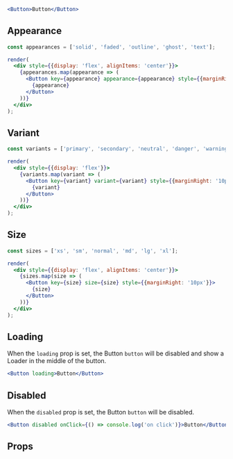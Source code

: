 ```jsx live
<Button>Button</Button>
```

## Appearance

```jsx live noInline
const appearances = ['solid', 'faded', 'outline', 'ghost', 'text'];

render(
  <div style={{display: 'flex', alignItems: 'center'}}>
    {appearances.map(appearance => (
      <Button key={appearance} appearance={appearance} style={{marginRight: '10px'}}>
        {appearance}
      </Button>
    ))}
  </div>
);
```

## Variant

```jsx live noInline
const variants = ['primary', 'secondary', 'neutral', 'danger', 'warning', 'success', 'dark', 'light'];

render(
  <div style={{display: 'flex'}}>
    {variants.map(variant => (
      <Button key={variant} variant={variant} style={{marginRight: '10px'}}>
        {variant}
      </Button>
    ))}
  </div>
);
```

## Size

```jsx live noInline
const sizes = ['xs', 'sm', 'normal', 'md', 'lg', 'xl'];

render(
  <div style={{display: 'flex', alignItems: 'center'}}>
    {sizes.map(size => (
      <Button key={size} size={size} style={{marginRight: '10px'}}>
        {size}
      </Button>
    ))}
  </div>
);
```

## Loading

When the `loading` prop is set, the Button `button` will be disabled and show a Loader in the middle of the button.

```jsx live
<Button loading>Button</Button>
```

## Disabled

When the `disabled` prop is set, the Button `button` will be disabled.

```jsx live
<Button disabled onClick={() => console.log('on click')}>Button</Button>
```

## Props

<PropsTable name="Button" />
